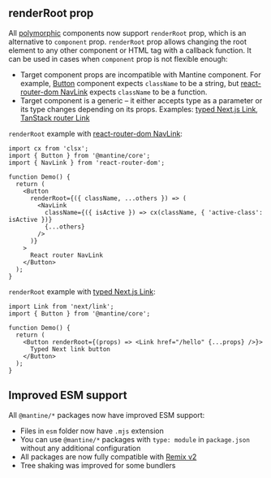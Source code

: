 

## renderRoot prop

All [polymorphic](/guides/polymorphic) components now support `renderRoot` prop, which
is an alternative to `component` prop. `renderRoot` prop allows changing the root element
to any other component or HTML tag with a callback function. It can be used in cases when
`component` prop is not flexible enough:

- Target component props are incompatible with Mantine component. For example, [Button](/core/button) component expects `className`
  to be a string, but [react-router-dom NavLink](https://reactrouter.com/en/6.16.0/components/nav-link) expects
  `className` to be a function.
- Target component is a generic – it either accepts type as a parameter or its type changes depending
  on its props. Examples: [typed Next.js Link](https://nextjs.org/docs/app/building-your-application/configuring/typescript#statically-typed-links), [TanStack router Link](https://tanstack.com/router/v1)

`renderRoot` example with [react-router-dom NavLink](https://reactrouter.com/en/6.16.0/components/nav-link):

```tsx
import cx from 'clsx';
import { Button } from '@mantine/core';
import { NavLink } from 'react-router-dom';

function Demo() {
  return (
    <Button
      renderRoot={({ className, ...others }) => (
        <NavLink
          className={({ isActive }) => cx(className, { 'active-class': isActive })}
          {...others}
        />
      )}
    >
      React router NavLink
    </Button>
  );
}
```

`renderRoot` example with [typed Next.js Link](https://nextjs.org/docs/app/building-your-application/configuring/typescript#statically-typed-links):

```tsx
import Link from 'next/link';
import { Button } from '@mantine/core';

function Demo() {
  return (
    <Button renderRoot={(props) => <Link href="/hello" {...props} />}>
      Typed Next link button
    </Button>
  );
}
```

## Improved ESM support

All `@mantine/*` packages now have improved ESM support:

- Files in `esm` folder now have `.mjs` extension
- You can use `@mantine/*` packages with `type: module` in `package.json` without any additional configuration
- All packages are now fully compatible with [Remix v2](https://remix.run/blog/remix-v2)
- Tree shaking was improved for some bundlers
